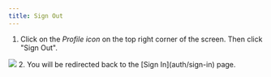 ```yaml
---
title: Sign Out
---
```


1. Click on the *Profile icon* on the top right corner of the screen. Then click
"Sign Out".
<img src="/assets/dashboard/sign-out.png"/>
2. You will be redirected back to the [Sign In](auth/sign-in) page.

